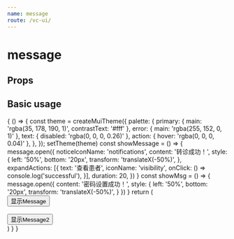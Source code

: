 ```yaml
--- 
name: message
route: /vc-ui/
--- 
```




# message

## Props

<Props of={message} />

## Basic usage 

<Playground>
  {
    () => {
      const theme = createMuiTheme({
        palette: {
          primary: { main: 'rgba(35, 178, 190, 1)', contrastText: '#fff' },
          error: { main: 'rgba(255, 152, 0, 1)' },
          text: { disabled: 'rgba(0, 0, 0, 0.26)' },
          action: { hover: 'rgba(0, 0, 0, 0.04)' },
        },
      });
      setTheme(theme)
      const showMessage = () => {
        message.open({
          noticeIconName: 'notifications',
          content: '转诊成功！',
          style: { left: '50%', bottom: '20px', transform: 'translateX(-50%)', },
          expandActions: [{
            text: '查看患者',
            iconName: 'visibility',
            onClick: () => console.log('successful'),
          }],
          duration: 20,
        })
      }
      const showMsg = () => {
        message.open({
          content: '密码设置成功！',
          style: { left: '50%', bottom: '20px', transform: 'translateX(-50%)', }
        })
      }
      return (
        <ThemeProvider theme={theme}>
          <div id='app'>
            <Button variant="contained" onClick={showMessage}>显示Message</Button>
            <br/><br/>
            <Button variant="contained" onClick={showMsg}>显示Message2</Button>
          </div>
        </ThemeProvider>
      )
    }
  }
</Playground>

